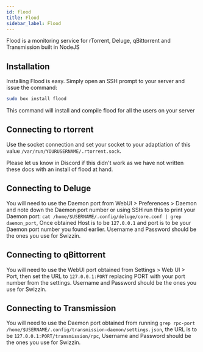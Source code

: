 ```yaml
---
id: flood
title: Flood
sidebar_label: Flood
---
```


Flood is a monitoring service for rTorrent, Deluge, qBittorrent and Transmission built in NodeJS

## Installation

Installing Flood is easy. Simply open an SSH prompt to your server and issue the command:

```bash main
sudo box install flood
```

This command will install and compile flood for all the users on your server

## Connecting to rtorrent

Use the socket connection and set your socket to your adaptiation of this value `/var/run/YOURUSERNAME/.rtorrent.sock`.

Please let us know in Discord if this didn't work as we have not written these docs with an install of flood at hand.

## Connecting to Deluge

You will need to use the Daemon port from WebUI > Preferences > Daemon and note down the Daemon port number or using SSH run this to print your Daemon port: `cat /home/$USERNAME/.config/deluge/core.conf | grep daemon_port`, Once obtained Host is to be `127.0.0.1` and port is to be your Daemon port number you found earlier. Username and Password should be the ones you use for Swizzin.

## Connecting to qBittorrent

You will need to use the WebUI port obtained from Settings > Web UI > Port, then set the URL to `127.0.0.1:PORT` replacing PORT with your port number from the settings. Username and Password should be the ones you use for Swizzin.

## Connecting to Transmission

You will need to use the Daemon port obtained from running `grep rpc-port /home/$USERNAME/.config/transmission-daemon/settings.json`, the URL is to be `127.0.0.1:PORT/transmission/rpc`, Username and Password should be the ones you use for Swizzin.


<MissingDocs />
